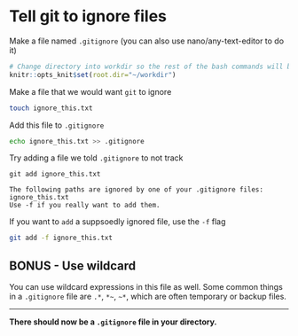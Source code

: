 # Tell git to ignore files
Make a file named `.gitignore` (you can also use nano/any-text-editor to do it)

```r
# Change directory into workdir so the rest of the bash commands will be run in it
knitr::opts_knit$set(root.dir="~/workdir")
```

Make a file that we would want `git` to ignore
```bash
touch ignore_this.txt
```

Add this file to `.gitignore`
```bash
echo ignore_this.txt >> .gitignore
```

Try adding a file we told `.gitignore` to not track

`git add ignore_this.txt`

```
The following paths are ignored by one of your .gitignore files:
ignore_this.txt
Use -f if you really want to add them.
```

If you want to `add` a suppsoedly ignored file, use the `-f` flag

```bash
git add -f ignore_this.txt
```

## BONUS - Use wildcard
You can use wildcard expressions in this file as well. Some common things in a `.gitignore` file are `.*`, `*~`, `~*`, which are often temporary or backup files.

***
**There should now be a `.gitignore` file in your directory.**